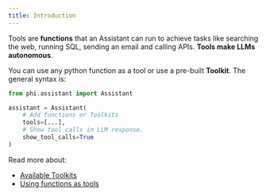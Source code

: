 ```yaml
---
title: Introduction
---
```


Tools are **functions** that an Assistant can run to achieve tasks like searching the web, running SQL, sending an email and calling APIs. **Tools make LLMs autonomous**.

You can use any python function as a tool or use a pre-built **Toolkit**. The general syntax is:

```python
from phi.assistant import Assistant

assistant = Assistant(
    # Add functions or Toolkits
    tools=[...],
    # Show tool calls in LLM response.
    show_tool_calls=True
)
```

Read more about:
- [Available Toolkits](/tools/toolkits)
- [Using functions as tools](/tools/functions)
